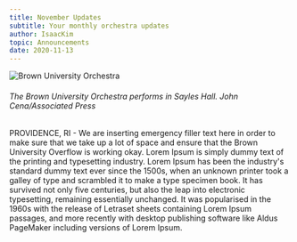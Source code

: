 ```yaml
---
title: November Updates
subtitle: Your monthly orchestra updates
author: IsaacKim
topic: Announcements
date: 2020-11-13
---
```


![Brown University Orchestra](/images/buo-1.jpg)
###### The Brown University Orchestra performs in Sayles Hall. *John Cena/Associated Press*

PROVIDENCE, RI - We are inserting emergency filler text here in order to make sure that we take up a lot of space and ensure that the Brown University Overflow is working okay. Lorem Ipsum is simply dummy text of the printing and typesetting industry. Lorem Ipsum has been the industry's standard dummy text ever since the 1500s, when an unknown printer took a galley of type and scrambled it to make a type specimen book. It has survived not only five centuries, but also the leap into electronic typesetting, remaining essentially unchanged. It was popularised in the 1960s with the release of Letraset sheets containing Lorem Ipsum passages, and more recently with desktop publishing software like Aldus PageMaker including versions of Lorem Ipsum.
